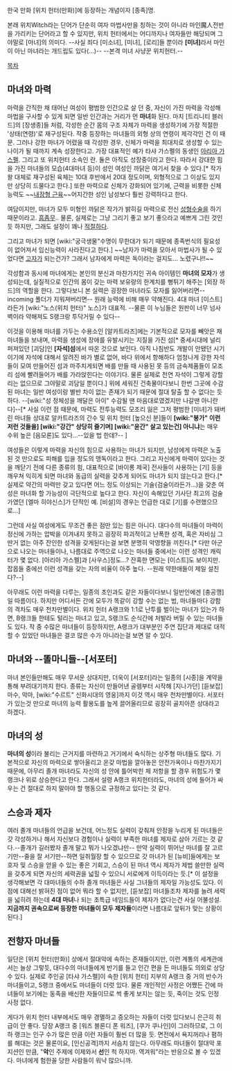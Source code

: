 한국 만화 [위치 헌터(만화)]에 등장하는 개념이자 [종족]명.

본래 위치Witch라는 단어가 단순히 여자 마법사만을 칭하는 것이 아니라 마인魔人전반을 가리키는 단어라고 할 수 있지만, 위치 헌터에서는 어디까지나 여자들만 해당되며 그야말로 [마녀]의 의미다. --사실 죄다 [미소녀], [미녀], [로리]들 뿐이라 '''[미녀]'''라서 마인이 아닌 마녀라는 개드립도 있다(...)-- --본격 미녀 사냥꾼 위치헌터.--

[[목차]]

== 마녀와 마력 ==
마력을 간직한 채 태어난 여성이 평범한 인간으로 살 던 중, 자신이 가진 마력을 각성해 마법을 구사할 수 있게 되면 일반 인간과는 거리가 먼 '''마녀'''화 된다. 마치 [트리니티 블러드]의 [장생종]들 처럼, 각성한 순간 몸의 구조 자체가 마력을 생성하기에 가장 적절한 '상태(연령)'로 재구성된다. 작중 등장하는 마녀들의 외형 상의 연령이 제각각인 건 이 때문. 그러나 강한 마녀가 어렸을 때 각성한 경우, 신체가 마력을 최대치로 생성할 수 있는 나이가 될 때까지 계속 성장한다고. 가장 대표적인 예가 타샤 가스펠의 동생인 [[아리아 가스펠]]. 그리고 또 위치헌터 소속인 란. 둘은 아직도 성장중이라고 한다. 따라서 강대한 힘을 가진 마녀들의 모습(4대마녀 등)이 성인 여성인 까닭은 여기서 찾을 수 있다.[* 작가 왈 대체로 재구성된 육체는 10대 후반에서 20대 정도이며, 외형적으로 그 이상도 있지만 상당히 드물다고 한다.] 또한 마력으로 신체가 강화되어 있기에, 근력을 비롯한 신체능력도 ~~[[내장형 근육]]~~어지간한 성인 남성보다 훨씬 강력하다고 한다.

여담이지만, 마녀가 모두 미형인 까닭은 작가가 밝히길 마력으로 전신 [[성형수술]]을 하기 때문이라고. [[흠좀무]].. 물론, 실제로는 그냥 그리기 좋고 보기 좋으라고 예쁘게 그린 것인 듯 하지만, 그래도 설정이 꽤나 [[적절]]하다. 

그리고 마녀가 되면 [wiki:"궁극생물"수명이 무한대가 되기 때문에 종족번식의 필요성이 없어져서 임신능력이 사라진다고 한다.] ~~남자가 마력을 모아서 마법사가 될 수 있었다면 [[고자]]가 되는건가? 그래서 남자에게 마력은 독이라는 걸지도... 노렸구나!!~~

각성함과 동시에 마녀에게는 본인의 분신과 마찬가지인 귀속 아이템인 '''마녀의 모자'''가 생성되는데, 실질적으로 인간의 몸이 갖는 마력 보유량의 한계치를 뻥튀기 해주는 [외장 하드]의 역할을 한다. 그렇다보니 본 실력은 굉장한 마녀라도 모자를 잃어버리면--incoming 폴더가 지워져버리면-- 원래 능력에 비해 매우 약해진다. 4대 마녀 [이스트]라든가 [wiki:"노스(위치 헌터)" 노스]가 대표적. --물론 이 누님들은 원판이 너무 넘사벽이라 약해져도 S랭크랑 투닥거릴 수 있다--

이것을 이용해 마녀를 가두는 수용소인 [알카트라즈]에는 기본적으로 모자를 빼앗은 채 마녀들을 보내며, 마력을 생성에 장애를 유발시키는 지질을 가진 섬[* 중세시대에 널리 퍼져있던 [괴담]인 '''[자석]섬'''에서 따온 것으로 보인다. 아직 나침반도 개발이 안됐던 시기이기에 자석에 대해서 알려진 바가 별로 없어, 바다 위에서 항해하다 엄청나게 강한 자석들이 모여 만들어진 섬과 마주치게되면 배를 만들 때 사용된 못 등의 금속제품들이 모조리 섬에 빨려들어가 배를 가라앉힌다는 이야기다. 물론 실제로 천연 자석이 그렇게 강할리는 없으므로 그야말로 괴담일 뿐이다.] 위에 세워진 건축물이다보니 한번 그곳에 수감된 마녀는 일반 여성이랑 별반 차이 없는 존재가 되기 때문에 절대 탈출 할 수 없다는 듯 하다. --[wiki:"성 정체성을 깨달은 아이" 수감될 땐 마음대로였겠지만 나갈땐 아니란다]--[* 사실 이런 점 때문에, 마력도 전투능력도 모조리 잃은 그저 평범한 [미녀]가 돼버린 마녀들 상대로 알카트라즈의 간수 및 위치 헌터 [높으신 분]들이 '''[wiki:"붕가" 이런저런 것들을] [wiki:"강간" 상당히 즐기며] [wiki:"윤간" 살고 있는건] 아니냐'''는 매우 수위 높은 [음모론]도 있다...--있을 법 한데?-- ]

여성들은 이렇게 마력을 자신의 힘으로 사용하는 마녀가 되지만, 남성에게 마력은 노출된 것 만으로도 피해를 입을 정도의 맹독이라고 한다. 그리고 자신에게 마력이 있다는 것을 깨닫기 전에 다른 종류의 힘, 대표적으로 [바이롱 제국] 전사들이 사용하는 [기] 등을 깨우쳐 익히게 되면 마녀와 동급의 실력을 갖추게 되어도 마녀가 되지 않는다고 한다.[* 실제로 약간의 마력만 갖고 있다면 어느 정도 이상되는 기술{검술이라든가...)을 갖춘 여성은 마녀화 할 가능성이 극단적으로 높다고 한다. 자신이 속해있던 기사단 최고의 검술가였던 [엘마 히야신스]가 단적인 예. [비설]의 경우는 언급한 대로 [기]를 수련했으므로...] 

그런데 사실 여성에게도 무조건 좋은 점만 있는 힘은 아니다. 대다수의 마녀들이 마력이 정신에 가하는 압박을 이겨내지 못하고 굉장히 파괴적이고 난폭한 성격, 혹은 자비심 그딴거 없는 아주 잔인한 성격을 갖게된다는걸 보면 분명히 악영향을 끼친다.[* 다만 아군으로 나오는 마녀들이나, 나름대로 주역으로 나오는 마녀들 중에서는 이런 성격인 캐릭터가 몇 없다. [아리아 가스펠]과 [사우스]정도...? 잔혹한 면모는 [이스트]도 보이지만. 잡몹들 중에선 이런 성격을 갖는 자의 비율이 아주 높다. --원래 약한애들이 제일 설친다?--]

아무래도 이런 마력을 다루는, 일종의 초인과도 같은 자들이다보니 일반인에겐 [충공깽]일 따름이다. 하지만 어디서든 간에 모두가 똑같이 강할 수는 없는 법, 마녀들마다 강함의 격차도 매우 천차만별이다. 위치 헌터 A랭크와 1:1로 난투를 벌이는 마녀가 있는가 하면, B랭크들 한테도 털리는 마녀고 있고, S랭크도 순식간에 처발라 버릴 수 있는 마녀들도 있다. 작 중 수많은 마녀들이 등장하지만, A랭크가 대부분인 주연 집단과 제대로 대적할 수 있었던 마녀들은 결코 많은 수가 아니라는걸 보면 알 수 있다.

== 마녀와 --똘마니들--[서포터] ==
마녀 본인들만해도 매우 무서운 상대지만, 더욱이 [서포터]라는 일종의 [시종]을 계약을 통해 부려대기까지 한다. 종류는 자신이 만들어낸 골렘부터 시작해 [지나가던] [듣보잡] 마수, 악마, [wiki:"수르트" 신화시대의 영웅]까지 이것 역시 매우 천차만별이다. 서포터가 있는것 만으로 마녀의 능력 활용도를 높게 끌어올리므로 굉장히 골치아픈 상대라고 하겠다.

== 마녀의 성 ==
'''마녀의 성'''이라 불리는 근거지를 마련하고 거기에서 숙식하는 상주형 마녀들도 많다. 기본적으로 자신의 마력으로 쌓아올리고 온갖 마법을 깔아놓은 안전가옥이나 마찬가지기 때문에, 아무리 졸개 마녀라도 자신의 성 안에 틀어박힌 체 저항을 할 경우 위험도가 몇랭크나 위로 상승한다고 한다. 그래서 설령 A랭크 위치헌터라도, 마녀의 성에 들어가 싸우는 건 절대로 하지 말아야 할 행동으로 규정하고 있다는 것 같다.

== 스승과 제자 ==
여러 졸개 마녀들의 언급을 보건데, 어느정도 실력이 갖춰져 안정을 누리게 된 마녀들은 갓 각성하거나 해서 자신보다 경험이나 실력이 부족한 마녀를 제자로 삼아 기르는 것 같다.--졸개가 길러봤자 졸개 말고 뭐가 나오겠냐만-- 만약 실력이 뛰어난 마녀를 잘 고르기만--줄을 잘 서기만--하면 일취월장 할 수 있으므로 갓 마녀가 된 [뉴비]들에게는 보호자 및 스승을 얻을 수 있는 좋은 기회고, 스승이 된 마녀 역시 제자가 제법 쓸만한 실력을 갖추게 되면 자신의 세력권을 넓힐 수 있으니 서로에게 이득이라는 듯.[* 이 설정을 생각해보면 각 대마녀들의 수하 졸개 마녀들은 사실 그녀들의 제자일 가능성도 있다. 이 점에 대해선 밝혀진 점이 없어 뭐라 할 수 없지만, [듣보잡] 마녀들조차 제자를 늘려 세력을 넓히려 하는데 '''4대 마녀'''나 되는 초특급 네임드들이 제자가 없다는건 사실 어불성설. '''지금까지 권속으로써 등장한 마녀들이 모두 제자들'''이라면 나름대로 앞뒤가 맞는 상황이 된다.]

== 전향자 마녀들 ==
일단은 [위치 헌터(만화)] 상에서 절대악에 속하는 존재들이지만, 이런 계통의 세계관에서는 늘상 그렇듯, 대다수의 마녀들에게 반기를 들고 인간 편을 든 마녀들도 의외로 상당 수 있다. 실제로 주인공 [타샤 가스펠]이 속한 [위치 헌터] 지부의 A랭크 중 거의 반수가 마녀들이고, S랭크 중에서도 마녀들이 더럿 있다. 물론 개인적인 사정은 어쨌든 간에 마녀들이 보기에는 동족을 배신한 자들이므로 썩 좋게 보지는 않는 듯, 죽이는 것도 인정 사정 없다.   

게다가 위치 헌터 내부에서도 매우 경멸하고 증오하는 자들이 더럿 있다보니 은근히 취급이 안 좋다. 당장 A랭크 중 [워즈 블론디 폰 워즈], [쿠가 쿠나인]이 그러하므로, 그 이하 랭크는 인구 수가 많은 만큼 이런 자들이 훨씬 더 많을 듯. 면전에서 욕지꺼리나 폄하를 해대는 것은 물론이요, [인신공격]까지 서슴치 않는다. 아무래도 마녀들이 절대악 포지션인 만큼, "'''악'''인 주제에 이제와서 '''선'''인 척 하지마. 역겨워"라는 반응으로 볼 수 있겠다. 마녀에게 험한꼴 당한 사람들이 워냑 많으니까.  

